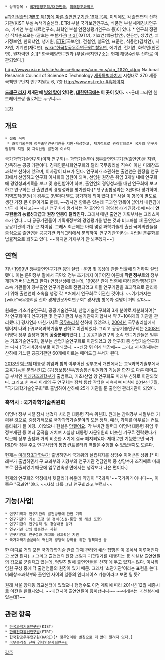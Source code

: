  * 상위항목 : [[국가행정조직/대한민국]], [[미래창조과학부]]

<!-- 이 부분에 국과연 및 국과역 소속 24개 출연연 틀 [[추가바람]] -->
[http://www.law.go.kr/lsBylInfoPLinkR.do?lsiSeq=154243&lsNm=%EA%B3%BC%ED%95%99%EA%B8%B0%EC%88%A0%EB%B6%84%EC%95%BC%20%EC%A0%95%EB%B6%80%EC%B6%9C%EC%97%B0%EC%97%B0%EA%B5%AC%EA%B8%B0%EA%B4%80%20%EB%93%B1%EC%9D%98%20%EC%84%A4%EB%A6%BD%E3%86%8D%EC%9A%B4%EC%98%81%20%EB%B0%8F%20%EC%9C%A1%EC%84%B1%EC%97%90%20%EA%B4%80%ED%95%9C%20%EB%B2%95%EB%A5%A0&bylNo=0000&bylBrNo=00&bylCls=BE&bylEfYd= #과기정출법 제8조 제1항에 따른 출연연구기관 19개 목록.] 이외에도 각 출연연의 산하기관(KIST 부설 녹색기술센터, ETRI 부설 국가보안연구소, 식품연 부설 세계김치연구소, 기계연 부설 재료연구소, 화학연 부설 안전성평가연구소 등)이 있다.[* 연구회 정관상 직제순으로는 (괄호는 부설기관) [[KIST]](GTC), 기초연(핵융합연), 천문연, 생명연, 과기정보연, 한의학연, 생기원, [[ETRI]](국보연), 건설연, 철도연, 표준연, 식품연(김치연), 지자연, 기계연(재료연), [[wiki:"한국항공우주연구원" 항우연]], 에기연, 전기연, 화학연(안전연), 원자력연 순.][* 한국해양연구원과 (부설)극지연구소는 현재 해양수산부 산하로 이관되었다.]


http://www.nst.re.kr/site/science/images/contents/ctn_2520_ci.jpg
National Research Council of Science & Technology
[[세종특별자치시]] 시청대로 370 세종국책연구단지 연구지원동 6, 7층
[[http://www.nst.re.kr #홈페이지]]

'''[[드래곤 라자]] 세계관에 [[빛의 탑]]이 있다면, [[대한민국]]에는 이 곳이 있다.'''
~~근데 그러면 핸드레이크랑 솔로처는 누구냐~~

[[목차]]

== 개요 ==
 * 설립 목적 
  * 과학기술분야 정부출연연구기관을 지원·육성하고, 체계적으로 관리함으로써 국가의 연구사업정책 지원 및 지식산업 발전에 이바지

국가과학기술연구회(이하 연구회)는 과학기술분야 정부출연연구기관(출연연)을 지원, 감독하는 공공 기관이다. 경제인문사회연구회와 달리 국무총리실 직속이 아닌 미래창조과학부 산하에 있으며, 이사장이 대표가 된다. 연구회가 소관하는 출연연은 원장을 연구회에서 선임하고 연구회 이사회의 임원이 되며, 선임된 원장은 취임 3개월 내에 연구회에 경영성과계획을 보고 및 승인받아야 하며, 출연연의 경영성과를 매년 연구회에 보고하고 연구회는 전 출연연의 경영성과를 평가한다.[* 연구종합성과는 3년마다 평가하며, 지역조직(분원)의 경우도 3년마다 별도 평가하게 되어 있다.][* 사실 이 항목이 별도로 생긴 가장 큰 이유이기도 한데, ~~경사연 항목은 있는데 국과연 항목이 없어서 내킨김에 만든 게 아니고?~~ 매년 연구회가 평가하는 각 출연연의 경영성과(기관평가)에 따라 '''연구원들의 능률성과급과 원장 연봉이 달라진다.''' 그래서 매년 출연연 기획부서는 크리스마스가 없다... 타 공공기관들이 기획재정부의 경영평가를 받는 것과 비교해볼 때 출연연과 공공기관의 가장 큰 차이점. 그래서 최근에는 아예 몇몇 과학기술계 출신 국회의원들을 중심으로 출연연을 공공기관 카테고리에서 분리하여 '연구기관'이라는 독립된 분류화를 법률적으로 꾀하고 있다. ~~하지만 기재부가 안 놔주겠지~~]

== 연혁 ==
지난 [[1999년]] 정부출연연구기관 등의 설립ㆍ운영 및 육성에 관한 법률에 의거하여 설립됐다. 이는 문민정부 말에서 국민의 정부 초기까지 이루어진 이른바 '''작은 정부'''로의 정부개편(거버넌스라고 한다) 연장선상에 있는데, [[1998년]] 관계 법령에 따라 [[중앙행정기관]] 소속 기관들이 정부출연 연구기관으로 전환되었고 이들 연구기관을 효과적으로 관리하기 위해 출연연의 소속을 행정 각 부처에서 연구회로 이관한 것이다. ~~여기까지는 [wiki:"국무총리실 산하 경제인문사회연구회" 경사연] 항목과 설명이 거의 같다~~ 

원래는 기초기술연구회, 공공기술연구회, 산업기술연구회의 3개 분야로 세분화하여[* 각 연구회마다 연구기관 및 연구기관의 부설기관까지 합쳐서 약 7~10여개의 기관을 관리했다.] 경사연과 마찬가지로 [[국무총리실]] 산하에 있었으나, [[2004년]] 국무총리실에서 떨어져 나와 (구)교육과학기술부 산하로 이관되었다. 그리고 공공기술연구회는 [[2008년]] 이명박 정부 출범과 함께 '''공중분해'''되었다.(...) 공공기술연구회 소속 연구기관들은 일부는 기초기술연구회, 일부는 산업기술연구회로 이관되었고 양 연구회 중 산업기술연구회는 다시 (구)지식경제부로 이관되었다. ~~젠장 뭐 이리 복잡해~~ 그리고 지식경제부는 산하에 거느린 공공기관만 60개에 이르는 매머드급 부서가 된다.

[[2013년]] [[박근혜]] 대통령 취임과 함께 이루어진 정부조직 개편에서는 교육과학기술부에서 교육기능을 분리시키고 (구)정보통신부/방송통신위원회의 기능을 합친 또 다른 매머드급 부서인 [[미래창조과학부]]가 출범했고, 기초/산업 양 연구회도 미래부 산하로 이관되었다. 그리고 한 부서 아래의 두 연구회는 점차 통합 작업을 지속하여 마침내 [[2014년]] 7월, "국가과학기술연구회"로 출범하여 산하에 25개 기관을 둔 출연연 관리기관이 되었다.

=== 흑역사 : 국가과학기술위원회 ===
이명박 정부 시절 잠시 생겼다 사라진 대통령 직속 위원회. 원래는 참여정부 시절부터 기획된 것으로, 중장기적으로 국가과학기술분야의 모든 정책, 예산, 과제를 아우르는 컨트롤타워가 될 예정...이었으나 현실은 [[망했어요]]. 각 부처간 알력과 이명박 대통령 취임 후 정부개편 등 여러 굴곡을 거치며 사실상 대통령 자문위원회 비슷한 기구로 전락했다가 박근혜 정부 출범과 거의 비슷한 시기에 결국 폐지되었다. 제대로만 기능했으면 국가R&D와 정부 주요 연구사업의 통합 컨트롤타워 역할을 수행할 수 있었을지도 모른다. 

현재는 [[미래창조과학부]]가 출범하면서 국과위의 설립취지를 상당수 이어받은 상황.[* 미래부가 출범하면서 구 교과부와 지경부의 연구기관 전담인력 중 상당수가 조직째로 미래부로 전출되었기 때문에 업무연속성 면에서는 생각보다 나은 편이다.]

현재의 연구회와 약칭에서 헷갈리기 쉬운데 약칭이 "국과위"~~국가위가 아니다~~, 이쪽은 "국과연"이다. ~~사실 다들 그냥 연구회라고 부르지~~

== 기능(사업) ==
 * 연구기획과 연구기관의 발전방향에 관한 기획
 * 연구기관의 기능 조정 및 정비(신설·통합 및 해산 포함)
 * 연구기관의 연구실적 및 경영내용 평가
 * 연구기관 간의 협동연구 지원
 * 연구기관의 연구성과 제고와 성과확산 지원 
 * 국가과학기술분야의 혁신과 경쟁력 강화를 위한 정책제안 등 

한 마디로 거의 모든 국가과학기술 관련 과제 관리와 예산 집행은 이 곳에서 이루어진다고 보면 된다(...) 그리고 출연연의 원장 선임과 기관평가를 대행하는 등 사실상 출연연들의 갑으로 군림하고 있는데, 엄밀히 말해 출연연들을 '산하'에 두고 있지는 않다. 이사회 임원 구성 중에 각 출연연들의 원장이 있기 때문. 그래서 '소관기관'이라는 표현을 쓴다. 미래창조과학부와 출연연 사이의 일종의 인터페이스 기능이라고 보면 될 듯? 

원래 서울 양재동 외교센터에 있었으나 행정수도 이전 계획에 따라 2014년 12월 세종시로 이전을 완료하였다. ~~대전지역 출연연들이 좋아합니다~~ ~~미래부는 과천청사에 있는데?~~

== 관련 항목 ==
 * [[한국과학기술연구원]](KIST)
 * [[한국전자통신연구원]](ETRI)
 * [[한국항공우주연구원]](KARI)[* 항우연이란 별칭으로 더 많이 알려져 있다.]
 * [[국무총리실 산하 경제인문사회연구회]]
[[각주]]
